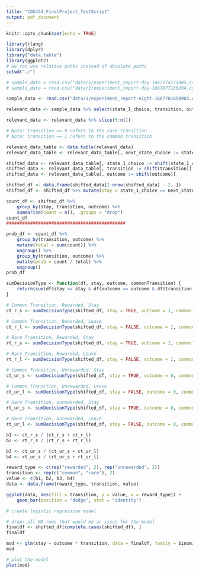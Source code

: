 ```yaml
---
title: "COS454_FinalProject_TestScript"
output: pdf_document
---
```


```r
knitr::opts_chunk$set(echo = TRUE)
```

```r
library(rlang)
library(dplyr)
library("data.table")
library(ggplot2)
# we can use relative paths instead of absolute paths
setwd("./")
```

```r
# sample_data = read.csv("data/2/experiment_report-day-1667774775005.csv")
# sample_data = read.csv("data/1/experiment_report-day-1667677166294.csv")

sample_data <- read.csv("data/1/experiment_report-night-1667701658903.csv")

relevant_data <- sample_data %>% select(state_1_choice, transition, outcome)

relevant_data <- relevant_data %>% slice(5:n())
```

```r
# Note: transition == 0 refers to the rare transition
# Note: transition == 1 refers to the common transition

relevant_data_table <- data.table(relevant_data)
relevant_data_table <- relevant_data_table[, next_state_choice := state_1_choice]

shifted_data <- relevant_data_table[, state_1_choice := shift(state_1_choice)]
shifted_data <- relevant_data_table[, transition := shift(transition)]
shifted_data <- relevant_data_table[, outcome := shift(outcome)]

shifted_df <- data.frame(shifted_data[2:nrow(shifted_data) - 2, ])
shifted_df <- shifted_df %>% mutate(stay = state_1_choice == next_state_choice)
```
    
```r

count_df <- shifted_df %>%
    group_by(stay, transition, outcome) %>%
    summarise(count = n(), .groups = "drop")
count_df
#############################################

prob_df <- count_df %>%
    group_by(transition, outcome) %>%
    mutate(total = sum(count)) %>%
    ungroup() %>%
    group_by(transition, outcome) %>%
    mutate(prob = count / total) %>%
    ungroup()
prob_df
```

```r
sumDecisionType <- function(df, stay, outcome, commonTransition) {
    return(sum(df$stay == stay & df$outcome == outcome & df$transition == commonTransition, na.rm = TRUE))
}
```


```r
# Common Transition, Rewarded, Stay
ct_r_s <- sumDecisionType(shifted_df, stay = TRUE, outcome = 1, commonTransition = 1)

# Common Transition, Rewarded, Leave
ct_r_l <- sumDecisionType(shifted_df, stay = FALSE, outcome = 1, commonTransition = 1)

# Rare Transition, Rewarded, Stay
rt_r_s <- sumDecisionType(shifted_df, stay = TRUE, outcome = 1, commonTransition = 0)

# Rare Transition, Rewarded, Leave
rt_r_l <- sumDecisionType(shifted_df, stay = FALSE, outcome = 1, commonTransition = 0)

# Common Transition, Unrewarded, Stay
ct_ur_s <- sumDecisionType(shifted_df, stay = TRUE, outcome = 0, commonTransition = 1)

# Common Transition, Unrewarded, Leave
ct_ur_l <- sumDecisionType(shifted_df, stay = FALSE, outcome = 0, commonTransition = 1)

# Rare Transition, Unrewarded, Stay
rt_ur_s <- sumDecisionType(shifted_df, stay = TRUE, outcome = 0, commonTransition = 0)

# Rare Transition, Unrewarded, Leave
rt_ur_l <- sumDecisionType(shifted_df, stay = FALSE, outcome = 0, commonTransition = 0)
```

```r
b1 <- ct_r_s / (ct_r_s + ct_r_l)
b2 <- rt_r_s / (rt_r_s + rt_r_l)

b3 <- ct_ur_s / (ct_ur_s + ct_ur_l)
b4 <- rt_ur_s / (rt_ur_s + rt_ur_l)
```

```r
reward_type <- c(rep("rewarded", 2), rep("unrewarded", 2))
transition <- rep(c("common", "rare"), 2)
value <- c(b1, b2, b3, b4)
data <- data.frame(reward_type, transition, value)

ggplot(data, aes(fill = transition, y = value, x = reward_type)) +
    geom_bar(position = "dodge", stat = "identity")
```

```r
# create logistic regression model

# drops all NA rows that would be an issue for the model
finaldf <- shifted_df[complete.cases(shifted_df), ]
finaldf

mod <- glm(stay ~ outcome * transition, data = finaldf, family = binomial)
mod

# plot the model
plot(mod)
```